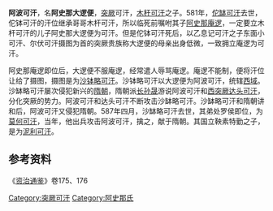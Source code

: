 '''阿波可汗'''，名'''阿史那大逻便'''，[[突厥|突厥]]可汗，[[木杆可汗|木杆可汗]]之子。581年，[[佗缽可汗|佗缽可汗]]去世，佗钵可汗的汗位继承哥哥木杆可汗，所以临死前嘱咐其子[[阿史那庵逻|阿史那庵逻]]，一定要立木杆可汗的儿子阿史那大逻便为可汗。但是佗钵可汗死后，以乙息记可汗之子东面小可汗、尔伏可汗摄图为首的突厥贵族称大逻便的母亲出身低微，一致拥立庵逻为可汗。

阿史那庵逻即位后，大逻便不服庵逻，经常遣人辱骂庵逻。庵逻不能制，便将汗位让给了摄图，摄图是为[[沙钵略可汗|沙钵略可汗]]。沙钵略可汗以大逻便为阿波可汗，统辖[[西域|西域]]。沙缽略可汗屡次侵犯新兴的[[隋朝|隋朝]]，隋朝派[[长孙晟|长孙晟]]游说阿波可汗和[[西突厥|西突厥]][[达头可汗|达头可汗]]，分化突厥的势力。阿波可汗和达头可汗不断攻击沙缽略可汗。沙缽略可汗和隋朝讲和后，阿波可汗又侵犯隋朝。587年四月，沙缽略可汗去世，其弟处罗侯即位，为[[莫何可汗|莫何可汗]]，当年，他出兵攻击阿波可汗，擒之，献于隋朝。其国立鞅素特勤之子，是为[[泥利可汗|泥利可汗]]。

== 参考资料 ==

《[[资治通鉴|资治通鉴]]》卷175、176 

{{start box}}
{{s-before|—}}
{{s-title|阿波系突厥可汗|581年—587年}}
{{s-after|[[泥利可汗|泥利可汗]]}}
{{end box}}

{{突厥可汗}}

[[Category:突厥可汗|Category:突厥可汗]]
[[Category:阿史那氏|Category:阿史那氏]]